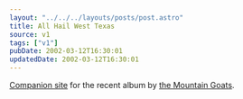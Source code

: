 ```yaml
---
layout: "../../../layouts/posts/post.astro"
title: All Hail West Texas
source: v1
tags: ["v1"]
pubDate: 2002-03-12T16:30:01
updatedDate: 2002-03-12T16:30:01
---
```


[Companion site][1] for the recent album by [the Mountain Goats][2].

[1]: http://www.allhailwesttexas.com/
[2]: http://www.themountaingoats.net/
